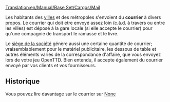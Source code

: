 [[Translation:en/Manual/Base Set/Cargos/Mail]]

{{fr/Manual/Base Set/Cargos/Cargaison|nom=Courrier
|image=en/Manual/Base Set/Cargos/Mail.png
|produit=[[fr/Manual/Ville|Ville]], [[fr/Archive/Manual/Quartier général|Siège de la société]]
|accepté=[[fr/Manual/Ville|Ville]], [[fr/Archive/Manual/Quartier général|Siège de la société]]
}}

Les habitants des [[fr/Manual/Ville|villes]] et des métropoles s'envoient du '''courrier''' à divers propos. Le courrier qui doit etre envoyé assez loin (c.à.d. à travers ou entre les villes) est déposé à la gare locale (si elle accepte le courrier) pour qu'une compagnie de transport le ramasse et le livre.

Le [[fr/Archive/Manual/Quartier général|siège de la société]] génère aussi une certaine quantité de courrier; vraisemblablement pour le matériel publicitaire, les dessous de table et autres éléments variés de la correspondance d'affaire, que vous envoyez lors de votre jeu OpenTTD. Bien entendu, il accepte également du courrier envoyé par vos clients et vos fournisseurs.

==Historique==
Vous pouvez lire davantage sur le courrier sur [https://www.wikipedia.org/wiki/fr:Poste None]